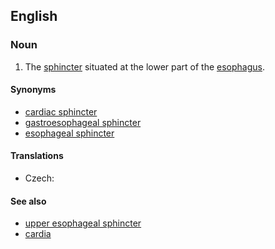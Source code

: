 ==English==
{{wikipedia|Cardia}}

===Noun===
{{en-noun|head=[[lower]] [[esophageal]] [[sphincter]]}}

# {{label|en|anatomy}} The [[sphincter]] situated at the lower part of the [[esophagus]].

====Synonyms====
* [[cardiac sphincter]]
* [[gastroesophageal sphincter]]
* [[esophageal sphincter]]

====Translations====
{{trans-top|sphincter}}
* Czech: {{t|cs|dolní jícnový svěrač|m}}
{{trans-mid}}
{{trans-bottom}}

====See also====
* [[upper esophageal sphincter]]
* [[cardia]]